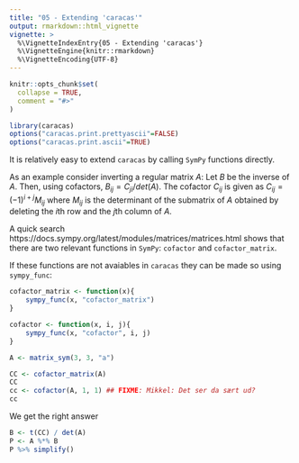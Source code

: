 ```yaml
---
title: "05 - Extending 'caracas'"
output: rmarkdown::html_vignette
vignette: >
  %\VignetteIndexEntry{05 - Extending 'caracas'}
  %\VignetteEngine{knitr::rmarkdown}
  %\VignetteEncoding{UTF-8}
---
```



```r
knitr::opts_chunk$set(
  collapse = TRUE,
  comment = "#>"
)
```

```r
library(caracas)
options("caracas.print.prettyascii"=FALSE)
options("caracas.print.ascii"=TRUE)

```

It is relatively easy to extend `caracas` by calling `SymPy` functions
directly. 

As an example consider inverting a regular matrix $A$: Let $B$ be the
inverse of $A$. Then, using cofactors, $B_{ij} =C_{ji} / det(A)$. The
cofactor $C_{ij}$ is given as $C_{ij}=(-1)^{i+j}M_{ij}$ where $M_{ij}$
is the determinant of the submatrix of $A$ obtained by deleting the
$i$th row and the $j$th column of $A$. 

A quick search
https://docs.sympy.org/latest/modules/matrices/matrices.html shows
that there are two relevant functions in `SymPy`: `cofactor` and
`cofactor_matrix`.

If these functions are not avaiables in `caracas` they can be made so using `sympy_func`:

```r
cofactor_matrix <- function(x){
    sympy_func(x, "cofactor_matrix")    
}

cofactor <- function(x, i, j){
    sympy_func(x, "cofactor", i, j)    
}
```

```r
A <- matrix_sym(3, 3, "a")
```


```r
CC <- cofactor_matrix(A)
CC
cc <- cofactor(A, 1, 1) ## FIXME: Mikkel: Det ser da sært ud?
cc
```

We get the right answer
```r
B <- t(CC) / det(A)
P <- A %*% B
P %>% simplify()
```




